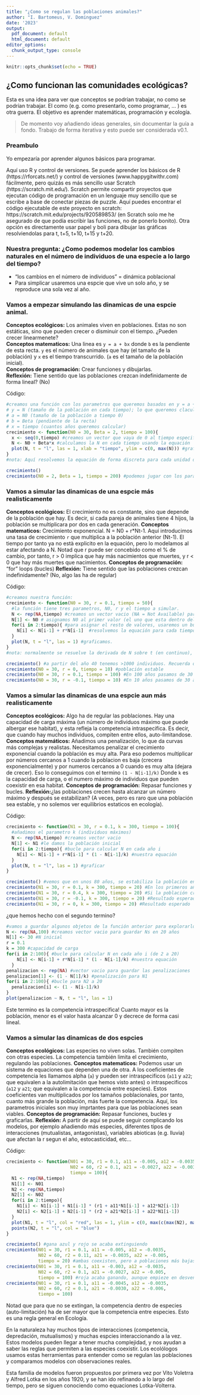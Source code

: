 ```yaml
---
title: "¿Como se regulan las poblaciones animales?"
author: "I. Bartomeus, V. Dominguez"
date: '2023'
output:
  pdf_document: default
  html_document: default
editor_options:
  chunk_output_type: console
---
```


```r
knitr::opts_chunk$set(echo = TRUE)
```

## ¿Como funcionan las comunidades ecológicas?

Esta es una idea para ver que conceptos se podrían trabajar, no como se podrían trabajar. El como (e.g. como presentarlo, como programar, ... ) es otra guerra. El objetivo es aprender matemáticas, programación y ecología. 

> De momento voy añadiendo ideas generales, sin documentar la guía a fondo. Trabajo de forma iterativa y esto puede ser considerada v0.1.

### Preambulo

Yo empezaría por aprender algunos básicos para programar. 

Aquí uso R y control de versiones. Se puede aprender los básicos de R (https://rforcats.net/) y control de versiones (www.happygitwithr.com) fácilmente, pero quizás es más sencillo usar Scratch (https://scratch.mit.edu/). 
Scratch permite compartir proyectos que ejecutan código de programación en un lenguaje muy sencillo que se escribe a base de conectar piezas de puzzle. Aquí puedes encontrar el código ejecutable de este proyecto en scratch: https://scratch.mit.edu/projects/920589853/ (en Scratch solo me he asegurado de que podía escribir las funciones, no de ponerlo bonito). Otra opción es directamente usar papel y boli para dibujar las gráficas resolviendolas para t, t+5, t+10, t+15 y t+20.

### Nuestra pregunta: ¿Como podemos modelar los cambios naturales en el número de individuos de una especie a lo largo del tiempo? 

- "los cambios en el número de individuos" = dinámica poblacional
- Para simplicar usaremos una espcie que vive un solo año, y se reproduce una sola vez al año.

### Vamos a empezar simulando las dinamicas de una espcie animal.

**Conceptos ecológicos:** Los animales viven en poblaciones. Estas no son estáticas, sino que pueden crecer o disminuir con el tiempo. ¿Pueden crecer linearmenete?  
**Conceptos matematicos:** Una linea es `y = a + bx` donde `b` es la pendiente de esta recta. `y` es el número de animales que hay (el tamaño de la población) y `x` es el tiempo transcurrido. (`a` es el tamaño de la población inicial).  
**Conceptos de programación:** Crear funciones y dibujarlas.  
**Reflexión:** Tiene sentido que las poblaciones crezcan indefinidamente de forma lineal? (No)   

Código:  
```r
#creamos una función con los parametros que queremos basados en y = a + bx
# y = N (tamaño de la población en cada tiempo); lo que queremos clacular.
# a = N0 (tamaño de la población a tiempo 0)
# b = Beta (pendiente de la recta)
# x = tiempo (cuantos años queremos calcular)
crecimiento <- function(N0 = 30, Beta = 2, tiempo = 100){
  x <- seq(0,tiempo) #creamos un vector que vaya de 0 al tiempo especificado
  N <- N0 + Beta*x #calculamos la N en cada tiempo usando la equación
  plot(N, t = "l", las = 1, xlab = "tiempo", ylim = c(0, max(N))) #graficamos
} 
#nota: Aquí resolvemos la equación de forma discreta para cada unidad de tiempo, pero normalmente se trabaja en continuo.

crecimiento()
crecimiento(N0 = 2, Beta = 1, tiempo = 200) #podemos jugar con los parametros.
```

### Vamos a simular las dinamicas de una espcie más realisticamente

**Conceptos ecológicos:** El crecimiento no es constante, sino que depende de la población que hay. Es decir, si cada pareja de animales tiene 4 hijos, la población se multiplicara por dos en cada generación. 
**Conceptos matematicos:** Crecimiento exponencial. N = N0 + r*Nt-1. Aquí introducimos una tasa de crecimiento `r` que multiplica a la población anterior (Nt-1). El tiempo por tanto ya no està explicito en la equación, pero lo modelamos al estar afectando a N. Notad que r puede ser concebido como el % de cambio, por tanto, r > 0 implica que hay más nacimientos que muertes, y r < 0 que hay más muertes que nacimientos.
**Conceptos de programación:** "for" loops (bucles)
**Reflexión:** Tiene sentido que las poblaciones crezcan indefinidamente? (No, algo las ha de regular)

Código:
```r
#creamos nuestra función:
crecimiento <- function(N0 = 30, r = 0.1, tiempo = 50){
  #la función tiene tres parametros, N0, r y el tiempo a simular.
  N <- rep(NA,tiempo) #creamos un vector vacio (NA = Not Available) para guardar el valor de N para cada tiempo. 
  N[1] <- N0 # asignamos N0 al primer valor (el uno que esta dentro del corchete lo indica)
  for(i in 2:tiempo){ #para asignar el resto de valores, usaremos un bucle
    N[i] <- N[i-1] + r*N[i-1]  #resolvemos la equación para cada tiempo.
  }
  plot(N, t = "l", las = 1) #graficamos.
}
#nota: normalmente se resuelve la derivada de N sobre t (en continuo), pero es mucho más claro de forma discreta tal y como esta presentado aquí

crecimiento() #a partir del año 40 tenemos >1000 individuos. Recuerda que hemos fijado r a 0.1, es decir la población incrementa en un 10% cada año.  
crecimiento(N0 = 30, r = 0, tiempo = 10) #población estable
crecimiento(N0 = 30, r = 0.1, tiempo = 100) #En 100 años pasamos de 30 a > 300000 individuos.
crecimiento(N0 = 30, r = -0.1, tiempo = 10) #En 10 años pasamos de 30 a < 10 individuos.
```

### Vamos a simular las dinamicas de una espcie aun más realisticamente

**Conceptos ecológicos:** Algo ha de regular las poblaciones. Hay una capacidad de carga máxima (un número de individuos máximo que puede albergar ese habitat), y esta refleja la competencia intraspecifica. Es decir, que cuando hay muchos individuos, compiten entre ellos, auto-limitandose.
**Conceptos matemáticos:** Añadimos una penalización, lo que da curvas más complejas y realistas. Necesitamos penalizar el crecimiento exponencial cuando la población es muy alta. Para eso podemos multiplicar por números cercanos a 1 cuando la poblacion es baja (crecera exponencialmente) y por numeros cercanos a 0 cuando es muy alta (dejara de crecer). Eso lo conseguimos con el termino `(1 - N[i-1]/k)` Donde `k` es la capacidad de carga, o el numero máximo de individuos que pueden coexistir en esa habitat.
**Conceptos de programación:** Repasar funciones y bucles.
**Reflexión:**¿las poblaciones crecen hasta alcanzar un número máximo y después se estabilizan? (A veces, pero es raro que una población sea estable, y no solemos ver equilibrios estaticos en ecología). 

Código:
```r
crecimiento <- function(N1 = 30, r = 0.1, k = 300, tiempo = 100){
  #añadimos el parametro k (individuos máximos)
  N <- rep(NA,tiempo) #creamos vector vacio
  N[1] <- N1 #le damos la población inicial
  for(i in 2:tiempo){ #bucle para calcular N en cada año i
    N[i] <- N[i-1] + r*N[i-1] * (1 - N[i-1]/k) #nuestra equación
  }
  plot(N, t = "l", las = 1) #graficar
}

crecimiento() #vemos que en unos 80 años, se estabiliza la población en 300 individuos
crecimiento(N1 = 30, r = 0.1, k = 300, tiempo = 20) #En los primeros años, el crecimiento es casí exponencial.
crecimiento(N1 = 30, r = 0.4, k = 300, tiempo = 20) #Si la población crece muy rápido, se satura antes (en apenas 20 años)
crecimiento(N1 = 30, r = -0.1, k = 300, tiempo = 20) #Resultado esperado
crecimiento(N1 = 30, r = 0, k = 300, tiempo = 20) #Resultado esperado
```

¿que hemos hecho con el segundo termino?

```r
#vamos a guardar algunos objetos de la función anterior para explorarlos después
N <- rep(NA,100) #creamos vector vacio para guardar Ns en 20 años
N[1] <- 30 #N inicial
r = 0.1
k = 300 #capacidad de carga
for(i in 2:100){ #bucle para calcular N en cada año i (de 2 a 20)
    N[i] <- N[i-1] + r*N[i-1] * (1 - N[i-1]/k) #nuestra equación
  }
penalizacion <- rep(NA) #vector vacio para guardar las penalizaciones
penalizacion[1] <- (1 - N[1]/k) #penalización para N1
for(i in 2:100){ #bucle para N2 a 20
  penalizacion[i] <- (1 - N[i-1]/k)  
}
plot(penalizacion ~ N, t = "l", las = 1) 
```

Este termino es la competencia intraspecifica! Cuanto mayor es la población, menor es el valor hasta alcanzar 0 y decrece de forma casi lineal.

### Vamos a simular las dinamicas de dos espcies

**Conceptos ecológicos:** Las especies no viven solas. También compiten con otras especies. La competencia también limita el crecimiento, regulando las poblaciones.
**Conceptos matematicos:** Podemos usar un sistema de equaciones que dependen una de otra. A los coeficientes de competencia les llamamos alpha (`a`) y pueden ser intraspecificos (`a11` y `a22`; que equivalen a la autolimitación que hemos visto antes) o intraspecificos (`a12` y `a21`; que equivalen a la competencia entre especies). Estos coeficientes van multiplicados por los tamaños poblacionales, por tanto, cuanto más grande la población, más fuerte la competencia. Aquí, los parametros iniciales son muy imprtantes para que las poblaciones sean viables.
**Conceptos de programación:** Repasar funciones, bucles y graficarlas.
**Reflexión:** A partir de aquí se puede seguir complicando los modelos, por ejemplo añadiendo más especies, diferentes tipos de interacciones (mutualistas, antagonistas), variables abioticas (e.g. lluvia) que afectan la r segun el año, estocasticidad, etc...

Código:
```r
crecimiento <- function(N01 = 30, r1 = 0.1, a11 = -0.005, a12 = -0.0035,
                        N02 = 60, r2 = 0.1, a21 = -0.0027, a22 = -0.003, 
                        tiempo = 100){
  N1 <- rep(NA,tiempo)
  N1[1] <- N01
  N2 <- rep(NA,tiempo)
  N2[1] <- N02
  for(i in 2:tiempo){
    N1[i] <- N1[i-1] + N1[i-1] * (r1 + a11*N1[i-1] + a12*N2[i-1])  
    N2[i] <- N2[i-1] + N2[i-1] * (r2 + a21*N2[i-1] + a22*N1[i-1])  
  }
  plot(N1, t = "l", col = "red", las = 1, ylim = c(0, max(c(max(N2), max(N1)))))
  points(N2, t = "l", col = "blue")
}

crecimiento() #gana azul y rojo se acaba extinguiendo
crecimiento(N01 = 30, r1 = 0.1, a11 = -0.005, a12 = -0.0035,
            N02 = 60, r2 = 0.11, a21 = -0.0035, a22 = -0.005, 
            tiempo = 20) #ambas coexisten, pero a poblaciones más bajas, al menos a corto plazo
crecimiento(N01 = 30, r1 = 0.1, a11 = -0.003, a12 = -0.0035,
            N02 = 60, r2 = 0.1, a21 = -0.0027, a22 = -0.005, 
            tiempo = 100) #roja acaba ganando, aunque empieze en desventaja 
crecimiento(N01 = 30, r1 = 0.1, a11 = -0.0045, a12 = -0.0035,
            N02 = 60, r2 = 0.1, a21 = -0.0030, a22 = -0.006, 
            tiempo = 100) 
```

Notad que para que no se extingan, la competencia dentro de especies (auto-limitación) ha de ser mayor que la competencia entre especies. Esto es una regla general en Ecología.

En la naturaleza hay muchos tipos de interacciones (competencia, depredación, mutualismos) y muchas espcies interaccionando a la vez. Estos modelos pueden llegar a tener mucha complejidad, y nos ayudan a saber las reglas que permiten a las especies coexistir. Los ecolólogos usamos estas herramientas para entender como se regulan las poblaciones y comparamos modelos con observaciones reales.

Esta familia de modelos fueron propuestos por primera vez por Vito Voletrra y Alfred Lotka en los años 1920, y se han ido refinando a lo largo del tiempo, pero se siguen conociendo como equaciones Lotka-Volterra.  


